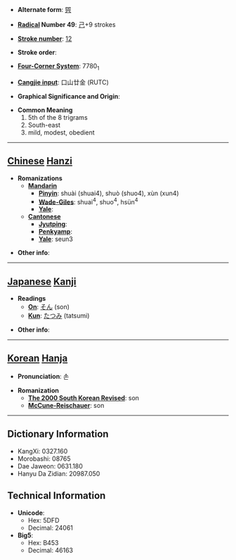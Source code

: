 * '''Alternate form''': [[巺]]

* '''[[Wiktionary:Chinese radical index| Radical]] Number 49''': [[Wiktionary:Chinese radical index 己|己]]+9 strokes

* '''[[Wiktionary:Chinese total strokes index|Stroke number]]''': [[Wiktionary:Chinese total strokes index 12|12]]

* '''Stroke order''': 

* '''[[Wiktionary:Chinese four corner index|Four-Corner System]]''': 7780<sub>1</sub>

* '''[[Wiktionary:Chinese Cangjie index|Cangjie input]]''': 口山廿金 (RUTC)

* '''Graphical Significance and Origin''': 

* '''Common Meaning'''
*#5th of the 8 trigrams
*# South-east
*# mild, modest, obedient


----

== [[Chinese]] [[Hanzi]] ==

* '''Romanizations'''
** '''[[Mandarin]]'''
*** '''[[Pinyin]]''': shuài (shuai4), shuò (shuo4), xùn (xun4)
*** '''[[Wade-Giles]]''': shuai<sup>4</sup>, shuo<sup>4</sup>, hsün<sup>4</sup>
*** '''[[Yale]]''': 
** '''[[Cantonese]]'''
*** '''[[Jyutping]]''':
*** '''[[Penkyamp]]''': 
*** '''[[Yale]]''': seun3

* '''Other info''': 

----

== [[Japanese]] [[Kanji]] ==

* '''Readings'''
** '''[[On]]''': [[そん]] (son)
** '''[[Kun]]''': [[たつみ]] (tatsumi)

* '''Other info''':  

----

== [[Korean]] [[Hanja]] ==

* '''Pronunciation''': 손

* '''Romanization'''
** '''[[The 2000 South Korean Revised Romanization|The 2000 South Korean Revised]]''': son
** '''[[McCune-Reischauer]]''': son

----

== Dictionary Information ==

* KangXi: 0327.160
* Morobashi: 08765
* Dae Jaweon: 0631.180
* Hanyu Da Zidian: 20987.050

== Technical Information ==

* '''Unicode''':
** Hex: 5DFD
** Decimal: 24061
* '''Big5''':
** Hex: B453
** Decimal: 46163